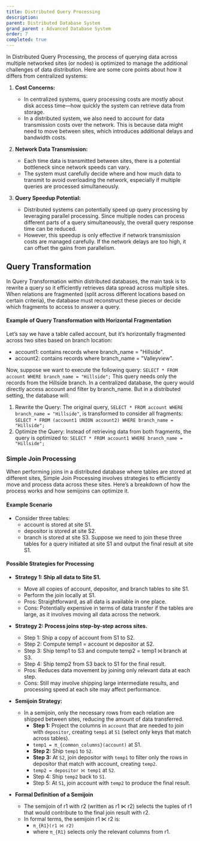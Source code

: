 ```yaml
---
title: Distributed Query Processing
description:
parent: Distributed Database System
grand_parent : Advanced Database System
order: 7
completed: true
---
```


In Distributed Query Processing, the process of querying data across multiple networked sites (or nodes) is optimized to manage the additional challenges of data distribution. Here are some core points about how it differs from centralized systems:

1. **Cost Concerns:**
    * In centralized systems, query processing costs are mostly about disk access time—how quickly the system can retrieve data from storage.
    * In a distributed system, we also need to account for data transmission costs over the network. This is because data might need to move between sites, which introduces additional delays and bandwidth costs.

2. **Network Data Transmission:**
    * Each time data is transmitted between sites, there is a potential bottleneck since network speeds can vary.
    * The system must carefully decide where and how much data to transmit to avoid overloading the network, especially if multiple queries are processed simultaneously.

3. **Query Speedup Potential:**
    * Distributed systems can potentially speed up query processing by leveraging parallel processing. Since multiple nodes can process different parts of a query simultaneously, the overall query response time can be reduced.
    * However, this speedup is only effective if network transmission costs are managed carefully. If the network delays are too high, it can offset the gains from parallelism.


## Query Transformation 

In Query Transformation within distributed databases, the main task is to rewrite a query so it efficiently retrieves data spread across multiple sites. When relations are fragmented (split across different locations based on certain criteria), the database must reconstruct these pieces or decide which fragments to access to answer a query.

#### Example of Query Transformation with Horizontal Fragmentation
Let’s say we have a table called account, but it’s horizontally fragmented across two sites based on branch location:
* account1: contains records where branch_name = "Hillside".
* account2: contains records where branch_name = "Valleyview".

Now, suppose we want to execute the following query:
` SELECT * FROM account WHERE branch_name = "Hillside"; `
This query needs only the records from the Hillside branch. In a centralized database, the query would directly access account and filter by branch_name. But in a distributed setting, the database will:
1. Rewrite the Query: The original query, `SELECT * FROM account WHERE branch_name = "Hillside"`, is transformed to consider all fragments:
`SELECT * FROM (account1 UNION account2) WHERE branch_name = "Hillside";`
2. Optimize the Query: Instead of retrieving data from both fragments, the query is optimized to: `SELECT * FROM account1 WHERE branch_name = "Hillside";`

### Simple Join Processing
When performing joins in a distributed database where tables are stored at different sites, Simple Join Processing involves strategies to efficiently move and process data across these sites. Here’s a breakdown of how the process works and how semijoins can optimize it.
#### Example Scenario
* Consider three tables:
    * account is stored at site S1.
    * depositor is stored at site S2.
    * branch is stored at site S3.
Suppose we need to join these three tables for a query initiated at site S1 and output the final result at site S1.

#### Possible Strategies for Processing
* **Strategy 1: Ship all data to Site S1.**
    * Move all copies of account, depositor, and branch tables to site S1.
    * Perform the join locally at S1.
    * Pros: Straightforward, as all data is available in one place.
    * Cons: Potentially expensive in terms of data transfer if the tables are large, as it involves moving all data across the network.
* **Strategy 2: Process joins step-by-step across sites.**
    * Step 1: Ship a copy of account from S1 to S2.
    * Step 2: Compute temp1 = account ⨝ depositor at S2.
    * Step 3: Ship temp1 to S3 and compute temp2 = temp1 ⨝ branch at S3.
    * Step 4: Ship temp2 from S3 back to S1 for the final result.
    * Pros: Reduces data movement by joining only relevant data at each step.
    * Cons: Still may involve shipping large intermediate results, and processing speed at each site may affect performance.

* **Semijoin Strategy:** 
    * In a semijoin, only the necessary rows from each relation are shipped between sites, reducing the amount of data transferred.
        * **Step 1:** Project the columns in `account` that are needed to join with `depositor`, creating `temp1` at `S1` (select only keys that match across tables). 
        * `temp1 = π_{common_columns}(account)` at S1.
        * **Step 2:** Ship `temp1` to `S2`.
        * **Step 3:** At `S2`, join depositor with `temp1` to filter only the rows in depositor that match with account, creating `temp2`.
        * `temp2 = depositor ⨝ temp1` at `S2`.
        * Step 4: Ship `temp2` back to `S1`.
        * Step 5: At `S1`, join account with `temp2` to produce the final result.
* **Formal Definition of a Semijoin**
    * The semijoin of r1 with r2 (written as r1 ⋉ r2) selects the tuples of r1 that would contribute to the final join result with r2.
    * In formal terms, the semijoin r1 ⋉ r2 is:
        * `π_{R1}(r1 ⨝ r2)`
        * where `π_{R1}` selects only the relevant columns from r1. 
